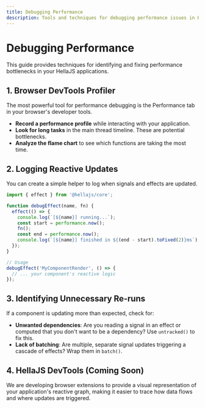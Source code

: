 ```yaml
---
title: Debugging Performance
description: Tools and techniques for debugging performance issues in HellaJS
---
```


# Debugging Performance

This guide provides techniques for identifying and fixing performance bottlenecks in your HellaJS applications.

## 1. Browser DevTools Profiler

The most powerful tool for performance debugging is the Performance tab in your browser's developer tools.

- **Record a performance profile** while interacting with your application.
- **Look for long tasks** in the main thread timeline. These are potential bottlenecks.
- **Analyze the flame chart** to see which functions are taking the most time.

## 2. Logging Reactive Updates

You can create a simple helper to log when signals and effects are updated.

```jsx
import { effect } from '@hellajs/core';

function debugEffect(name, fn) {
  effect(() => {
    console.log(`[${name}] running...`);
    const start = performance.now();
    fn();
    const end = performance.now();
    console.log(`[${name}] finished in ${(end - start).toFixed(2)}ms`);
  });
}

// Usage
debugEffect('MyComponentRender', () => {
  // ... your component's reactive logic
});
```

## 3. Identifying Unnecessary Re-runs

If a component is updating more than expected, check for:
- **Unwanted dependencies**: Are you reading a signal in an effect or computed that you don't want to be a dependency? Use `untracked()` to fix this.
- **Lack of batching**: Are multiple, separate signal updates triggering a cascade of effects? Wrap them in `batch()`.

## 4. HellaJS DevTools (Coming Soon)

We are developing browser extensions to provide a visual representation of your application's reactive graph, making it easier to trace how data flows and where updates are triggered.
